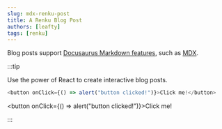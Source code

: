 ```yaml
---
slug: mdx-renku-post
title: A Renku Blog Post
authors: [leafty]
tags: [renku]
---
```


Blog posts support [Docusaurus Markdown features](https://docusaurus.io/docs/markdown-features), such as [MDX](https://mdxjs.com/).

:::tip

Use the power of React to create interactive blog posts.

```js
<button onClick={() => alert("button clicked!")}>Click me!</button>
```

<button onClick={() => alert("button clicked!")}>Click me!</button>

:::
